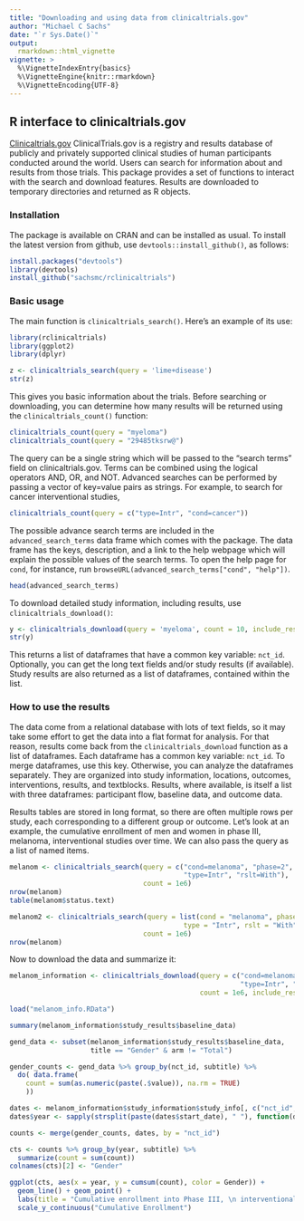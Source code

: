 ```yaml
---
title: "Downloading and using data from clinicaltrials.gov"
author: "Michael C Sachs"
date: "`r Sys.Date()`"
output: 
  rmarkdown::html_vignette
vignette: >
  %\VignetteIndexEntry{basics}
  %\VignetteEngine{knitr::rmarkdown}
  %\VignetteEncoding{UTF-8}
---
```


## R interface to clinicaltrials.gov

[Clinicaltrials.gov](http://clinicaltrials.gov) ClinicalTrials.gov is a registry and results database of publicly and privately supported clinical studies of human participants conducted around the world. Users can search for information about and results from those trials. This package provides a set of functions to interact with the search and download features. Results are downloaded to temporary directories and returned as R objects.

### Installation

The package is available on CRAN and can be installed as usual. To install the latest version from github, use
`devtools::install_github()`, as follows:

```r
install.packages("devtools")
library(devtools)
install_github("sachsmc/rclinicaltrials")
```


### Basic usage

The main function is `clinicaltrials_search()`. Here's an example of its use:

```r
library(rclinicaltrials)
library(ggplot2)
library(dplyr)

z <- clinicaltrials_search(query = 'lime+disease')
str(z)
```

This gives you basic information about the trials. Before searching or downloading, you can determine how many results will be returned using the `clinicaltrials_count()` function:

```r
clinicaltrials_count(query = "myeloma")
clinicaltrials_count(query = "29485tksrw@")
```

The query can be a single string which will be passed to the "search terms" field on clinicaltrials.gov. Terms can be combined using the logical operators AND, OR, and NOT. Advanced searches can be performed by passing a vector of key=value pairs as strings. For example, to search for cancer interventional studies, 

```r
clinicaltrials_count(query = c("type=Intr", "cond=cancer"))
```

The possible advance search terms are included in the `advanced_search_terms` data frame which comes with the package. The data frame has the keys, description, and a link to the help webpage which will explain the possible values of the search terms. To open the help page for `cond`, for instance, run `browseURL(advanced_search_terms["cond", "help"])`.

```r
head(advanced_search_terms)
```

To download detailed study information, including results, use `clinicaltrials_download()`:

```r
y <- clinicaltrials_download(query = 'myeloma', count = 10, include_results = TRUE, parallel = FALSE)
str(y)
```

This returns a list of dataframes that have a common key variable: `nct_id`. Optionally, you can get the long text fields and/or study results (if available). Study results are also returned as a list of dataframes, contained within the list. 

### How to use the results

The data come from a relational database with lots of text fields, so it may take some effort to get the data into a flat format for analysis. For that reason, results come back from the `clinicaltrials_download` function as a list of dataframes. Each dataframe has a common key variable: `nct_id`. To merge dataframes, use this key. Otherwise, you can analyze the dataframes separately. They are organized into study information, locations, outcomes, interventions, results, and textblocks. Results, where available, is itself a list with three dataframes: participant flow, baseline data, and outcome data. 

Results tables are stored in long format, so there are often multiple rows per study, each corresponding to a different group or outcome. Let's look at an example, the cumulative enrollment of men and women in phase III, melanoma, interventional studies over time. We can also pass the query as a list of named items.

```r
melanom <- clinicaltrials_search(query = c("cond=melanoma", "phase=2", 
                                           "type=Intr", "rslt=With"), 
                                 count = 1e6)
nrow(melanom)
table(melanom$status.text)

melanom2 <- clinicaltrials_search(query = list(cond = "melanoma", phase = "2", 
                                           type = "Intr", rslt = "With"), 
                                 count = 1e6)
nrow(melanom)

```

Now to download the data and summarize it:

```r
melanom_information <- clinicaltrials_download(query = c("cond=melanoma", "phase=2", 
                                                         "type=Intr", "rslt=With"), 
                                               count = 1e6, include_results = TRUE)
```

```r
load("melanom_info.RData")
```

```r

summary(melanom_information$study_results$baseline_data)

gend_data <- subset(melanom_information$study_results$baseline_data, 
                    title == "Gender" & arm != "Total")

gender_counts <- gend_data %>% group_by(nct_id, subtitle) %>% 
  do( data.frame(
    count = sum(as.numeric(paste(.$value)), na.rm = TRUE)
    ))

dates <- melanom_information$study_information$study_info[, c("nct_id", "start_date")]
dates$year <- sapply(strsplit(paste(dates$start_date), " "), function(d) as.numeric(d[2]))

counts <- merge(gender_counts, dates, by = "nct_id")

cts <- counts %>% group_by(year, subtitle) %>%
  summarize(count = sum(count))
colnames(cts)[2] <- "Gender"

ggplot(cts, aes(x = year, y = cumsum(count), color = Gender)) + 
  geom_line() + geom_point() + 
  labs(title = "Cumulative enrollment into Phase III, \n interventional trials in Melanoma, by gender") + 
  scale_y_continuous("Cumulative Enrollment") 

```

